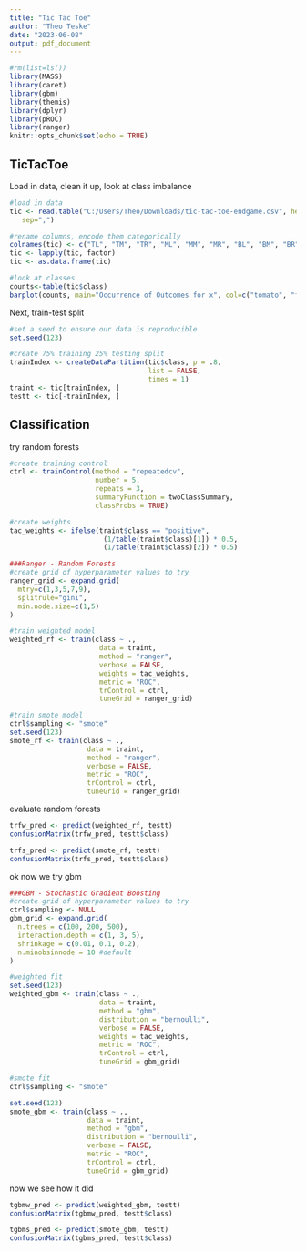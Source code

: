 ---
title: "Tic Tac Toe"
author: "Theo Teske"
date: "2023-06-08"
output: pdf_document
---

```{r setup, include=FALSE}
#rm(list=ls())
library(MASS)
library(caret)
library(gbm)
library(themis)
library(dplyr)
library(pROC)
library(ranger)
knitr::opts_chunk$set(echo = TRUE)
```

## TicTacToe

Load in data, clean it up, look at class imbalance
```{r cars}
#load in data
tic <- read.table("C:/Users/Theo/Downloads/tic-tac-toe-endgame.csv", header=TRUE,
   sep=",")

#rename columns, encode them categorically
colnames(tic) <- c("TL", "TM", "TR", "ML", "MM", "MR", "BL", "BM", "BR", "class")
tic <- lapply(tic, factor)
tic <- as.data.frame(tic)

#look at classes
counts<-table(tic$class)
barplot(counts, main="Occurrence of Outcomes for x", col=c("tomato", "forestgreen"), names.arg=c("Losses", "Wins"))

```

Next, train-test split
```{r train-test split}
#set a seed to ensure our data is reproducible
set.seed(123)

#create 75% training 25% testing split
trainIndex <- createDataPartition(tic$class, p = .8, 
                                  list = FALSE, 
                                  times = 1)
traint <- tic[trainIndex, ]
testt <- tic[-trainIndex, ]

```

## Classification

try random forests

```{r pressure, echo=FALSE}
#create training control
ctrl <- trainControl(method = "repeatedcv",
                     number = 5,
                     repeats = 3,
                     summaryFunction = twoClassSummary,
                     classProbs = TRUE)

#create weights
tac_weights <- ifelse(traint$class == "positive",
                       (1/table(traint$class)[1]) * 0.5,
                       (1/table(traint$class)[2]) * 0.5)

###Ranger - Random Forests
#create grid of hyperparameter values to try
ranger_grid <- expand.grid(
  mtry=c(1,3,5,7,9),
  splitrule="gini",
  min.node.size=c(1,5)
)

#train weighted model
weighted_rf <- train(class ~ .,
                      data = traint,
                      method = "ranger",
                      verbose = FALSE,
                      weights = tac_weights,
                      metric = "ROC",
                      trControl = ctrl,
                      tuneGrid = ranger_grid)

#train smote model
ctrl$sampling <- "smote"
set.seed(123)
smote_rf <- train(class ~ .,
                   data = traint,
                   method = "ranger",
                   verbose = FALSE,
                   metric = "ROC",
                   trControl = ctrl,
                   tuneGrid = ranger_grid)
```

evaluate random forests

```{r evalrfs}
trfw_pred <- predict(weighted_rf, testt)
confusionMatrix(trfw_pred, testt$class)

trfs_pred <- predict(smote_rf, testt)
confusionMatrix(trfs_pred, testt$class)

```

ok now we try gbm

```{r dum1}
###GBM - Stochastic Gradient Boosting
#create grid of hyperparameter values to try
ctrl$sampling <- NULL
gbm_grid <- expand.grid(
  n.trees = c(100, 200, 500), 
  interaction.depth = c(1, 3, 5),
  shrinkage = c(0.01, 0.1, 0.2),
  n.minobsinnode = 10 #default
)

#weighted fit
set.seed(123)
weighted_gbm <- train(class ~ .,
                      data = traint,
                      method = "gbm",
                      distribution = "bernoulli",
                      verbose = FALSE,
                      weights = tac_weights,
                      metric = "ROC",
                      trControl = ctrl,
                      tuneGrid = gbm_grid)

#smote fit
ctrl$sampling <- "smote"

set.seed(123)
smote_gbm <- train(class ~ .,
                   data = traint,
                   method = "gbm",
                   distribution = "bernoulli",
                   verbose = FALSE,
                   metric = "ROC",
                   trControl = ctrl,
                   tuneGrid = gbm_grid)
```

now we see how it did

```{r evalrfs}
tgbmw_pred <- predict(weighted_gbm, testt)
confusionMatrix(tgbmw_pred, testt$class)

tgbms_pred <- predict(smote_gbm, testt)
confusionMatrix(tgbms_pred, testt$class)

```


